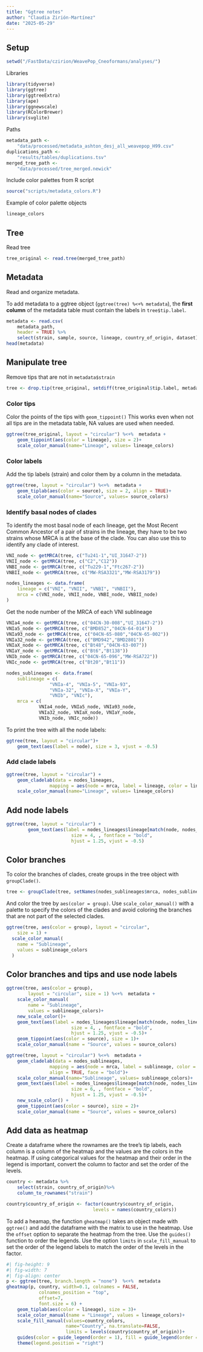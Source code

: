 ```yaml
---
title: "Ggtree notes"
author: "Claudia Zirión-Martínez"
date: "2025-05-29"
---
```

## Setup

```r
setwd("/FastData/czirion/WeavePop_Cneoformans/analyses/")
```
Libraries
```r
library(tidyverse)
library(ggtree)
library(ggtreeExtra)
library(ape)
library(ggnewscale)
library(RColorBrewer)
library(svglite)
```

Paths 
```r
metadata_path <- 
    "data/processed/metadata_ashton_desj_all_weavepop_H99.csv"
duplications_path <- 
    "results/tables/duplications.tsv"
merged_tree_path <- 
    "data/processed/tree_merged.newick"
```

Include color palettes from R script
```r
source("scripts/metadata_colors.R")
```
Example of color palette objects
```r
lineage_colors
```

## Tree
Read tree
```r
tree_original <- read.tree(merged_tree_path)
```

## Metadata

Read and organize metadata. 

To add metadata to a ggtree object (`ggtree(tree) %<+% metadata`), the **first column** of 
the metadata table must contain the labels in `tree$tip.label`.

```r
metadata <- read.csv(
    metadata_path,
    header = TRUE) %>%
    select(strain, sample, source, lineage, country_of_origin, dataset)
head(metadata)
```

## Manipulate tree
Remove tips that are not in `metadata$strain`
```r
tree <- drop.tip(tree_original, setdiff(tree_original$tip.label, metadata$strain))
```

### Color tips 

Color the points of the tips with `geom_tippoint()`
This works even when not all tips are in the metadata table, NA values are used when needed.
```r
ggtree(tree_original, layout = "circular") %<+%  metadata +
    geom_tippoint(aes(color = lineage), size = 2)+
    scale_color_manual(name="Lineage", values= lineage_colors)
```

### Color labels

Add the tip labels (strain) and color them by a column in the metadata.
```r
ggtree(tree, layout = "circular") %<+%  metadata +
    geom_tiplab(aes(color = source), size = 2, align = TRUE)+
    scale_color_manual(name="Source", values= source_colors)
```

### Identify basal nodes of clades

To identify the most basal node of each lineage, get the Most Recent Common Ancestor 
of a pair of strains in the lineage, they have to be two strains whose MRCA is at the base of the 
clade. You can also use this to identify any clade of interest.
```r
VNI_node <- getMRCA(tree, c("Tu241-1","UI_31647-2"))
VNII_node <- getMRCA(tree, c("C2","C12"))
VNBI_node <- getMRCA(tree, c("Tu229-1","Ftc267-2"))
VNBII_node <- getMRCA(tree, c("MW-RSA3321","MW-RSA3179"))

nodes_lineages <- data.frame(
    lineage = c("VNI", "VNII", "VNBI", "VNBII"),
    mrca = c(VNI_node, VNII_node, VNBI_node, VNBII_node)
)
```
Get the node number of the MRCA of each VNI sublineage
```r
VNIa4_node <- getMRCA(tree, c("04CN-30-008","UI_31647-2"))
VNIa5_node <- getMRCA(tree, c("BMD852","04CN-64-014"))
VNIa93_node <- getMRCA(tree, c("04CN-65-080","04CN-65-002"))
VNIa32_node <- getMRCA(tree, c("BMD942","BMD2801"))
VNIaX_node <- getMRCA(tree, c("Bt48","04CN-63-007"))
VNIaY_node <- getMRCA(tree, c("Bt6","Bt138"))
VNIb_node <- getMRCA(tree, c("04CN-65-096","MW-RSA722"))
VNIc_node <- getMRCA(tree, c("Bt20","Bt11"))

nodes_sublineages <- data.frame(
    sublineage = c(
                "VNIa-4", "VNIa-5", "VNIa-93",
                "VNIa-32", "VNIa-X", "VNIa-Y",
                "VNIb", "VNIc"),
    mrca = c(
            VNIa4_node, VNIa5_node, VNIa93_node,
            VNIa32_node, VNIaX_node, VNIaY_node,
            VNIb_node, VNIc_node))
```

To print the tree with all the node labels:
```r
ggtree(tree, layout = "circular")+
    geom_text(aes(label = node), size = 3, vjust = -0.5)
```

### Add clade labels
```r
ggtree(tree, layout = "circular") +
    geom_cladelab(data = nodes_lineages, 
                mapping = aes(node = mrca, label = lineage, color = lineage))+
    scale_color_manual(name="Lineage", values= lineage_colors)

```

## Add node labels
```r
ggtree(tree, layout = "circular") +
        geom_text(aes(label = nodes_lineages$lineage[match(node, nodes_lineages$mrca)]), 
                        size = 4, , fontface = "bold",
                        hjust = 1.25, vjust = -0.5)
```

## Color branches

To color the branches of clades, create groups in the tree object with `groupClade()`.
```r
tree <- groupClade(tree, setNames(nodes_sublineages$mrca, nodes_sublineages$sublineage))
```
And color the tree by `aes(color = group)`. 
Use `scale_color_manual()` with a palette to specify the colors of 
the clades and avoid coloring the branches that are not part 
of the selected clades. 
```r
ggtree(tree, aes(color = group), layout = "circular", 
    size = 1) +
  scale_color_manual(
    name = "Sublineage",
    values = sublineage_colors
  )
```

## Color branches and tips and use node labels
```r
ggtree(tree, aes(color = group), 
        layout = "circular", size = 1) %<+%  metadata +
    scale_color_manual(
        name = "Sublineage",
        values = sublineage_colors)+
    new_scale_color()+
    geom_text(aes(label = nodes_lineages$lineage[match(node, nodes_lineages$mrca)]), 
                        size = 4, , fontface = "bold",
                        hjust = 1.25, vjust = -0.5)+
    geom_tippoint(aes(color = source), size = 1)+
    scale_color_manual(name = "Source", values = source_colors)
```

```r
ggtree(tree, layout = "circular") %<+%  metadata +
    geom_cladelab(data = nodes_sublineages, 
                mapping = aes(node = mrca, label = sublineage, color = sublineage),
                align = TRUE, face = "bold")+
    scale_color_manual(name="Sublineage", values= sublineage_colors)+
    geom_text(aes(label = nodes_lineages$lineage[match(node, nodes_lineages$mrca)]), 
                        size = 6, , fontface = "bold",
                        hjust = 1.25, vjust = -0.5)+
    new_scale_color() +
    geom_tippoint(aes(color = source), size = 2)+
    scale_color_manual(name = "Source", values = source_colors)
```

## Add data as heatmap

Create a dataframe where the rownames are the tree's tip labels, each column is 
a column of the heatmap and the values are the colors in the heatmap.
If using categorical values for the heatmap and their order in the legend is important,
convert the column to factor and set the order of the levels.
```r
country <- metadata %>%
    select(strain, country_of_origin)%>%
    column_to_rownames("strain")

country$country_of_origin <- factor(country$country_of_origin,
                                levels = names(country_colors))
```

To add a heamap, the function `gheatmap()` takes an object made with `ggtree()` and
add the dataframe with the matrix to use in the heatmap.
Use the `offset` option to separate the heatmap from the tree.
Use the `guides()` function to order the legends.
Use the option `limits` in `scale_fill_manual` to set the order of the legend labels 
to match the order of the levels in the factor. 
```r
#| fig-height: 9
#| fig-width: 7
#| fig-align: center
p <- ggtree(tree, branch.length = "none")  %<+%  metadata
gheatmap(p, country, width=0.1, colnames = FALSE,  
            colnames_position = "top", 
            offset=7,
            font.size = 6) +
    geom_tiplab(aes(color = lineage), size = 3)+
    scale_color_manual(name = "Lineage", values = lineage_colors)+
    scale_fill_manual(values=country_colors, 
                      name="Country", na.translate=FALSE,
                      limits = levels(country$country_of_origin))+
    guides(color = guide_legend(order = 1), fill = guide_legend(order = 2))+
    theme(legend.position = "right")
```

